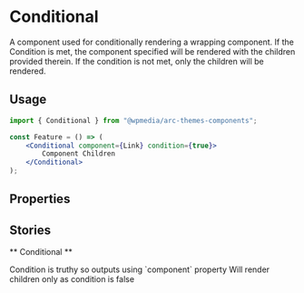 


<Meta title="Components/Conditional" component={Conditional} />

# Conditional

A component used for conditionally rendering a wrapping component.  If the Condition is met, the component specified will be rendered with the children provided therein.  If the condition is not met, only the children will be rendered.

## Usage

```jsx
import { Conditional } from "@wpmedia/arc-themes-components";

const Feature = () => (
	<Conditional component={Link} condition={true}>
		Component Children
	</Conditional>
);
```

## Properties

<ArgsTable of={Conditional} />

## Stories

** Conditional **

<Canvas>
	<Story name="Conditional">
		<Stack>
			<Conditional component={Link} condition={"aa" === "aa"} href="/" openInNewTab>
				Condition is truthy so outputs using `component` property
			</Conditional>
			<Conditional component={Link} condition={"aa" === "ab"} href="/">
				Will render children only as condition is false
			</Conditional>
		</Stack>
	</Story>
</Canvas>
